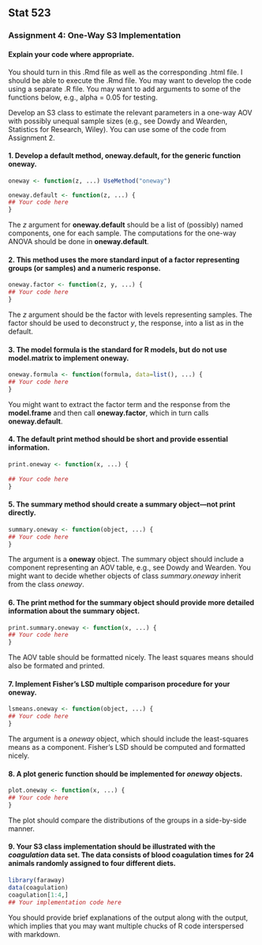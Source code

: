 Stat 523
--------

### Assignment 4: One-Way S3 Implementation

#### Explain your code where appropriate.

You should turn in this .Rmd file as well as the corresponding .html file. I should be able to execute the .Rmd file. You may want to develop the code using a separate .R file. You may want to add arguments to some of the functions below, e.g., alpha = 0.05 for testing.

Develop an S3 class to estimate the relevant parameters in a one-way AOV with possibly unequal sample sizes (e.g., see Dowdy and Wearden, Statistics for Research, Wiley). You can use some of the code from Assignment 2.

#### 1. Develop a default method, **oneway.default**,  for the  generic function **oneway**.
```r
oneway <- function(z, ...) UseMethod("oneway")

oneway.default <- function(z, ...) {
## Your code here
}
```
The *z* argument for **oneway.default** should be a list of (possibly) named components, one for each sample. The computations for the one-way ANOVA should be done in **oneway.default**.

#### 2. This method uses the more standard input of a factor representing groups (or samples) and a numeric response.
```r
oneway.factor <- function(z, y, ...) {
## Your code here
}
```
The *z* argument should be the factor with levels representing samples. The factor should be used to deconstruct *y*, the response, into a list as in the default.

#### 3. The model formula is the standard for R models, but do not use **model.matrix** to implement **oneway**.
```r
oneway.formula <- function(formula, data=list(), ...) {
## Your code here
}
```
You might want to extract the factor term and the response from the **model.frame** and then call **oneway.factor**, which in turn calls **oneway.default**.

#### 4. The default **print** method should be short and provide essential information.
```r
print.oneway <- function(x, ...) {
  
## Your code here
}
```

#### 5. The summary method should create a summary object---not print directly.
```r
summary.oneway <- function(object, ...) {
## Your code here
}
```
The argument is a **oneway** object. The summary object should include a component representing an AOV table, e.g., see Dowdy and Wearden. You might want to decide whether objects of class *summary.oneway* inherit from the class *oneway*.

#### 6. The print method for the summary object should provide more detailed information about the summary object.
```r
print.summary.oneway <- function(x, ...) {
## Your code here
}
```
The  AOV table should be formatted nicely. The least squares means should also be formated and printed.

#### 7. Implement Fisher's LSD multiple comparison procedure for your oneway.
```r
lsmeans.oneway <- function(object, ...) {
## Your code here
}
```
The argument is a *oneway* object, which should include the least-squares means as a component. Fisher's LSD should be computed and formatted nicely.

#### 8. A plot generic function should be implemented for *oneway* objects.
```r
plot.oneway <- function(x, ...) {
## Your code here
}
```
The plot should compare the distributions of the groups in a side-by-side manner.

#### 9. Your S3 class implementation should be illustrated with the *coagulation* data set. The data consists of blood coagulation times for 24 animals randomly assigned to four different diets.
```r
library(faraway)
data(coagulation)
coagulation[1:4,]
## Your implementation code here
```
You should provide brief explanations of the output along with the output, which implies that you may want multiple chucks of R code interspersed with markdown.

